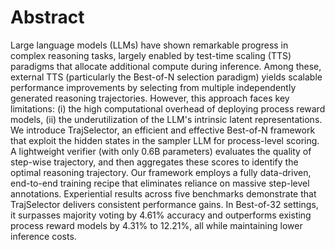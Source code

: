 # Abstract

Large language models (LLMs) have shown remarkable progress in complex reasoning tasks, largely enabled by test-time scaling (TTS) paradigms that allocate additional compute during inference. Among these, external TTS (particularly the Best-of-N selection paradigm) yields scalable performance improvements by selecting from multiple independently generated reasoning trajectories. However, this approach faces key limitations: (i) the high computational overhead of deploying process reward models, (ii) the underutilization of the LLM's intrinsic latent representations. We introduce TrajSelector, an efficient and effective Best-of-N framework that exploit the hidden states in the sampler LLM for process-level scoring. A lightweight verifier (with only 0.6B parameters) evaluates the quality of step-wise trajectory, and then aggregates these scores to identify the optimal reasoning trajectory. Our framework employs a fully data-driven, end-to-end training recipe that eliminates reliance on massive step-level annotations. Experiential results across five benchmarks demonstrate that TrajSelector delivers consistent performance gains. In Best-of-32 settings, it surpasses majority voting by 4.61% accuracy and outperforms existing process reward models by 4.31% to 12.21%, all while maintaining lower inference costs.
